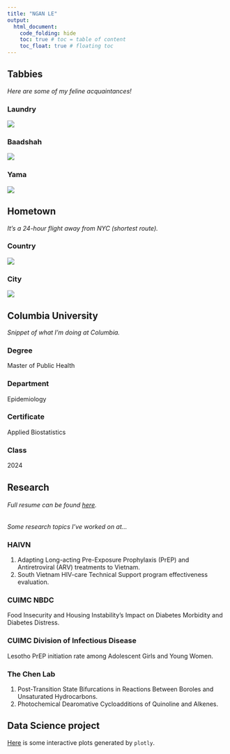 ```yaml
---
title: "NGAN LE"
output: 
  html_document:
    code_folding: hide
    toc: true # toc = table of content
    toc_float: true # floating toc
---
```


## Tabbies {.tabset}
*Here are some of my feline acquaintances!*

### Laundry
![](Laundry2.jpeg)

### Baadshah
![](Baadshah.jpeg)

### Yama
![](Yama.jpeg)

## Hometown {.tabset}
*It's a 24-hour flight away from NYC (shortest route).*

### Country 
![](vietnam.png)

### City 
![](hcmc.jpeg)

## Columbia University {.tabset}
*Snippet of what I'm doing at Columbia.*

### Degree
Master of Public Health

### Department
Epidemiology

### Certificate
Applied Biostatistics 

### Class
2024

## Research {.tabset}
###### Full resume can be found [here](resume.html).

*Some research topics I've worked on at...*

### HAIVN
1. Adapting Long-acting Pre-Exposure Prophylaxis (PrEP) and Antiretroviral (ARV) treatments to Vietnam.
2. South Vietnam HIV-care Technical Support program effectiveness evaluation. 

### CUIMC NBDC 
Food Insecurity and Housing Instability's Impact on Diabetes Morbidity and Diabetes Distress.

### CUIMC Division of Infectious Disease
Lesotho PrEP initiation rate among Adolescent Girls and Young Women. 

### The Chen Lab
1. Post-Transition State Bifurcations in Reactions Between Boroles and Unsaturated Hydrocarbons.
2. Photochemical Dearomative Cycloadditions of Quinoline and Alkenes.

## Data Science project

[Here](plotly.html) is some interactive plots generated by `plotly`.




